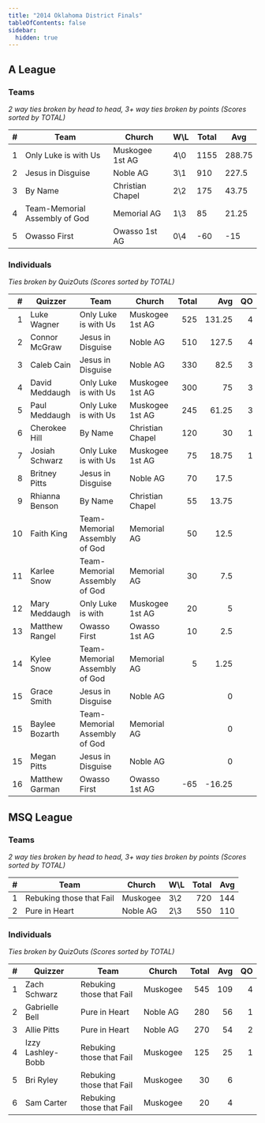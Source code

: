 ```yaml
---
title: "2014 Oklahoma District Finals"
tableOfContents: false
sidebar:
  hidden: true
---
```


## A League

### Teams

*2 way ties broken by head to head, 3+ way ties broken by points (Scores sorted by TOTAL)*

| #   | Team                          | Church           | W\L | Total | Avg    |
| --- | ----------------------------- | ---------------- | --- | ----- | ------ |
| 1   | Only Luke is with Us          | Muskogee 1st AG  | 4\0 | 1155  | 288.75 |
| 2   | Jesus in Disguise             | Noble AG         | 3\1 | 910   | 227.5  |
| 3   | By Name                       | Christian Chapel | 2\2 | 175   | 43.75  |
| 4   | Team-Memorial Assembly of God | Memorial AG      | 1\3 | 85    | 21.25  |
| 5   | Owasso First                  | Owasso 1st AG    | 0\4 | -60   | -15    |

### Individuals

*Ties broken by QuizOuts (Scores sorted by TOTAL)*

|    # | Quizzer        | Team                          | Church           | Total |    Avg |   QO |
| ---: | -------------- | ----------------------------- | ---------------- | ----: | -----: | ---: |
|    1 | Luke Wagner    | Only Luke is with Us          | Muskogee 1st AG  |   525 | 131.25 |    4 |
|    2 | Connor McGraw  | Jesus in Disguise             | Noble AG         |   510 |  127.5 |    4 |
|    3 | Caleb Cain     | Jesus in Disguise             | Noble AG         |   330 |   82.5 |    3 |
|    4 | David Meddaugh | Only Luke is with Us          | Muskogee 1st AG  |   300 |     75 |    3 |
|    5 | Paul Meddaugh  | Only Luke is with Us          | Muskogee 1st AG  |   245 |  61.25 |    3 |
|    6 | Cherokee Hill  | By Name                       | Christian Chapel |   120 |     30 |    1 |
|    7 | Josiah Schwarz | Only Luke is with Us          | Muskogee 1st AG  |    75 |  18.75 |    1 |
|    8 | Britney Pitts  | Jesus in Disguise             | Noble AG         |    70 |   17.5 |      |
|    9 | Rhianna Benson | By Name                       | Christian Chapel |    55 |  13.75 |      |
|   10 | Faith King     | Team-Memorial Assembly of God | Memorial AG      |    50 |   12.5 |      |
|   11 | Karlee Snow    | Team-Memorial Assembly of God | Memorial AG      |    30 |    7.5 |      |
|   12 | Mary Meddaugh  | Only Luke is with             | Muskogee 1st AG  |    20 |      5 |      |
|   13 | Matthew Rangel | Owasso First                  | Owasso 1st AG    |    10 |    2.5 |      |
|   14 | Kylee Snow     | Team-Memorial Assembly of God | Memorial AG      |     5 |   1.25 |      |
|   15 | Grace Smith    | Jesus in Disguise             | Noble AG         |       |      0 |      |
|   15 | Baylee Bozarth | Team-Memorial Assembly of God | Memorial AG      |       |      0 |      |
|   15 | Megan Pitts    | Jesus in Disguise             | Noble AG         |       |      0 |      |
|   16 | Matthew Garman | Owasso First                  | Owasso 1st AG    |   -65 | -16.25 |      |

## MSQ League

### Teams

*2 way ties broken by head to head, 3+ way ties broken by points (Scores sorted by TOTAL)*

|    # | Team                     | Church   | W\L | Total |  Avg |
| ---: | ------------------------ | -------- | --- | ----: | ---: |
|    1 | Rebuking those that Fail | Muskogee | 3\2 |   720 |  144 |
|    2 | Pure in Heart            | Noble AG | 2\3 |   550 |  110 |

### Individuals

*Ties broken by QuizOuts (Scores sorted by TOTAL)*

|    # | Quizzer           | Team                     | Church   | Total |  Avg |   QO |
| ---: | ----------------- | ------------------------ | -------- | ----: | ---: | ---: |
|    1 | Zach Schwarz      | Rebuking those that Fail | Muskogee |   545 |  109 |    4 |
|    2 | Gabrielle Bell    | Pure in Heart            | Noble AG |   280 |   56 |    1 |
|    3 | Allie Pitts       | Pure in Heart            | Noble AG |   270 |   54 |    2 |
|    4 | Izzy Lashley-Bobb | Rebuking those that Fail | Muskogee |   125 |   25 |    1 |
|    5 | Bri Ryley         | Rebuking those that Fail | Muskogee |    30 |    6 |      |
|    6 | Sam Carter        | Rebuking those that Fail | Muskogee |    20 |    4 |      |
